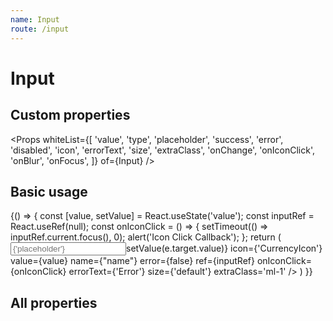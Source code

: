 ```yaml
---
name: Input
route: /input
---
```



# Input

## Custom properties

<Props whiteList={[
    'value',
    'type',
    'placeholder',
    'success',
    'error',
    'disabled',
    'icon',
    'errorText',
    'size',
    'extraClass',
    'onChange',
    'onIconClick',
    'onBlur',
    'onFocus',
]} of={Input} />

## Basic usage

<Playground>
    {() => {
        const [value, setValue] = React.useState('value');
        const inputRef = React.useRef(null);
        const onIconClick = () => {
            setTimeout(() => inputRef.current.focus(), 0);
            alert('Icon Click Callback');
        };
        return (
           <Input
               type={'text'}
               placeholder={'placeholder'}
               onChange={e=>setValue(e.target.value)}
               icon={'CurrencyIcon'}
               value={value}
               name={"name"}
               error={false}
               ref={inputRef}
               onIconClick={onIconClick}
               errorText={'Error'}
               size={'default'}
               extraClass='ml-1'
           />
        )
   }}
</Playground>



## All properties

<Props of={Input} />

